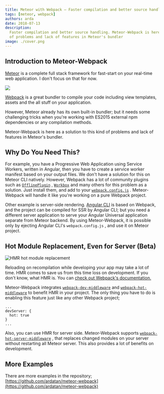 ```yaml
---
title: Meteor with Webpack — Faster compilation and better source handling
tags: [meteor, webpack]
authors: arda
date: 2018-07-13
description:
  Faster compilation and better source handling. Meteor-Webpack is here as a solution to this kind
  of problems and lack of features in Meteor's bundler
image: ./cover.png
---
```


## Introduction to Meteor-Webpack

[Meteor](https://meteor.com) is a complete full stack framework for fast-start on your real-time web
application. I don't focus on that for now.

![](/medium/771a9c467ce313c5ab1fffb433a6686e.png)

[Webpack](https://webpack.js.org) is a great bundler to compile your code including view templates,
assets and the all stuff on your application.

However, Meteor already has its own built-in bundler; but it needs some challenging tricks when
you're working with ES2015 external npm dependencies or any compilation methods.

Meteor-Webpack is here as a solution to this kind of problems and lack of features in Meteor's
bundler.

## Why Do You Need This?

For example, you have a Progressive Web Application using Service Workers, written in Angular, then
you have to create a service worker manifest based on your output files. We don't have a solution
for this on Meteor CLI natively. However, Webpack has a lot of community plugins such as
[`OfflinePlugin`](https://github.com/NekR/offline-plugin) ,
[`Workbox`](https://developers.google.com/web/tools/workbox/guides/codelabs/webpack) and many others
for this problem as a solution. Just install them, and add to your
[`webpack.config.js`](https://webpack.js.org/configuration) . Meteor-Webpack will handle it like
you're working on a pure Webpack project.

Other example is server-side rendering. [Angular CLI](https://cli.angular.io) is based on Webpack,
and the project can be compiled for SSR by Angular CLI; but you need a different server application
to serve your Angular Universal application separate from Meteor backend. By using Meteor-Webpack,
it is possible only by ejecting Angular CLI's `webpack.config.js` , and use it on Meteor project.

## Hot Module Replacement, Even for Server (Beta)

![HMR hot module replacement](/medium/274cf118280e652e8e0f63c442c59d9b.png 'Hot Module Replacement')

Reloading on recompilation while developing your app may take a lot of time. HMR comes to save us
from this time loss on development. If you don't know, what HMR is. You can
[check out Webpack's documentation.](https://webpack.js.org/concepts/hot-module-replacement)

Meteor-Webpack integrates
[`webpack-dev-middleware`](https://github.com/webpack/webpack-dev-middleware) and
[`webpack-hot-middleware`](https://github.com/webpack-contrib/webpack-hot-middleware) to benefit HMR
in your project. The only thing you have to do is enabling this feature just like any other Webpack
project;

```
...
devServer: {
  hot: true
}
...
```

Also, you can use HMR for server side. Meteor-Webpack supports
[`webpack-hot-server-middleware`](https://github.com/60frames/webpack-hot-server-middleware) , that
replaces changed modules on your server without restarting all Meteor server. This also provides a
lot of benefits on development.

## More Examples

There are more examples in the repository;
[https://github.com/ardatan/meteor-webpack](https://github.com/ardatan/meteor-webpack)
